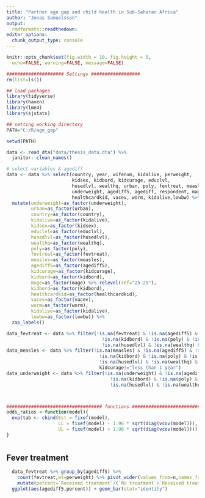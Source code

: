 ```yaml
---
title: "Partner age gap and child health in Sub-Saharan Africa"
author: "Jonas Samuelsson"
output:
  rmdformats::readthedown:
editor_options:
  chunk_output_type: console
---
```


```r
knitr::opts_chunk$set(fig.width = 10, fig.height = 5,
  echo=FALSE, warning=FALSE, message=FALSE)

##################### Settings ##################
rm(list=ls())

## load packages
library(tidyverse)
library(haven)
library(lme4)
library(sjstats)

## setting working directory   
PATH="C:/R/age_gap"

setwd(PATH)

data <- read_dta("data/thesis_data.dta") %>% 
  janitor::clean_names()

# select variables & agediff
data <- data %>% select(country, year, wifenum, kidalive, perweight,
                        kidsex, kidbord, kidcurage, educlvl,
                        husedlvl, wealthq, urban, poly, fevtreat, measles, 
                        underweight, agediff5, agediff, respondent, mage,
                        healthcardkid, vacev, worm, kidalive,lowbw) %>% 
  mutate(underweight=as_factor(underweight),
         urban=as_factor(urban),
         country=as_factor(country),
         kidalive=as_factor(kidalive),
         kidsex=as_factor(kidsex),
         educlvl=as_factor(educlvl),
         husedlvl=as_factor(husedlvl),
         wealthq=as_factor(wealthq),
         poly=as_factor(poly),
         fevtreat=as_factor(fevtreat),
         measles=as_factor(measles),
         agediff5=as_factor(agediff5),
         kidcurage=as_factor(kidcurage),
         kidbord=as_factor(kidbord),
         mage=as_factor(mage) %>% relevel(ref="25-29"),
         kidbord=as_factor(kidbord),
         healthcardkid=as_factor(healthcardkid),
         vacev=as_factor(vacev),
         worm=as_factor(worm),
         kidalive=as_factor(kidalive),
         lowbw=as_factor(lowbw)) %>% 
  zap_labels()

data_fevtreat <- data %>% filter(!is.na(fevtreat) & !is.na(agediff5) & !is.na(kidsex) & !is.na(kidcurage) &
                                   !is.na(kidbord) & !is.na(poly) & !is.na(mage) & !is.na(educlvl) &
                                   !is.na(husedlvl) & !is.na(wealthq) & !is.na(urban) & !is.na(kidcurage))
data_measles <- data %>% filter(!is.na(measles) & !is.na(agediff5) & !is.na(kidsex) & !is.na(kidcurage) &
                                  !is.na(kidbord) & !is.na(poly) & !is.na(mage) & !is.na(educlvl) &
                                  !is.na(husedlvl) & !is.na(wealthq) & !is.na(urban) & !is.na(kidcurage) &
                                  kidcurage!="less than 1 year")
data_underweight <- data %>% filter(!is.na(underweight) & !is.na(agediff5) & !is.na(kidsex) & !is.na(kidcurage) &
                                      !is.na(kidbord) & !is.na(poly) & !is.na(mage) & !is.na(educlvl) &
                                      !is.na(husedlvl) & !is.na(wealthq) & !is.na(urban) & !is.na(kidcurage))



################################### functions #################################
odds_ratios <-function(model){
  exp(tab <- cbind(Est = fixef(model), 
                   LL = fixef(model) - 1.96 * sqrt(diag(vcov(model))), 
                   UL = fixef(model) + 1.96 * sqrt(diag(vcov(model)))))
}
```

# {.tabset}

## Fever treatment
```r
  data_fevtreat %>% group_by(agediff5) %>% 
    count(fevtreat,wt=perweight) %>% pivot_wider(values_from=n,names_from=fevtreat) %>% 
    mutate(percent=`Received treatment`/(`No treatment`+`Received treatment`)*100) %>% 
  ggplot(aes(agediff5,percent)) + geom_bar(stat="identity")

```

